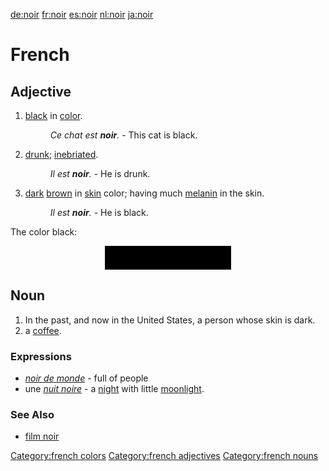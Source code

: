 [[de:noir]] [[fr:noir]] [[es:noir]] [[nl:noir]] [[ja:noir]] 


[[Category:french colors]]
[[Category:french adjectives]]
[[Category:french nouns]]

=French=

==Adjective==

# [[black]] in [[color]].
#: ''Ce chat est '''noir'''.'' - This cat is black.
# [[drunk]]; [[inebriated]].
#:''Il est '''noir'''.'' - He is drunk.
# [[dark]] [[brown]] in [[skin]] color; having much [[melanin]] in the skin.
#:''Il est '''noir'''.'' - He is black.

The color black:<div style="height:1cm;background-color:#000000;margin-left:4cm;margin-right:4cm"> </div> 

==Noun==

# In the past, and now in the United States, a person whose skin is dark.<!--Which "United States"? I've never heard this in the USA-->
# a [[coffee]].<!--type of coffee or cup of coffee?-->

===Expressions===
* ''[[noir de monde]]'' - full of people
* une  ''[[nuit noire]]'' - a [[night]] with little [[moonlight]].

===See Also===

*[[film noir]]

<!-- belongs on French wiktionary===translations===

*allemand: [[Schwarz]] 
*anglais : [[Black]]
*espagnol:  [[Negro]]
*néerlandais: [[Zwart]]
*japonais: [[黒]], [[黒い]] -->